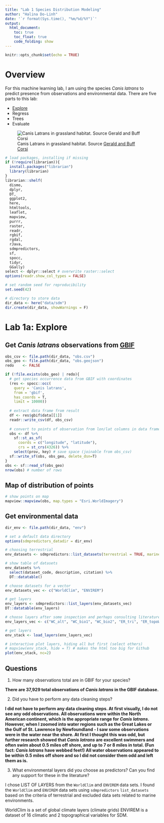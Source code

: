 ```yaml
---
title: "Lab 1 Species Distribution Modeling"
author: "Halina Do-Linh"
date: '`r format(Sys.time(), "%m/%d/%Y")`'
output: 
  html_document:
    toc: true
    toc_float: true
    code_folding: show
---
```


```r
knitr::opts_chunk$set(echo = TRUE)
```

# Overview
For this machine learning lab, I am using the species *Canis latrans* to predict presence from observations and environmental data. There are five parts to this lab:

- [Explore](#Lab_1a:_Explore)
- Regress
- Trees
- Evaluate

![Canis Latrans in grassland habitat. Source [Gerald and Buff Corsi](https://calphotos.berkeley.edu/cgi/photographer_query?where-name_full=Gerald+and+Buff+Corsi&one=T)](images/canis-latrans.jpeg)

```r
# load packages, installing if missing
if (!require(librarian)){
  install.packages("librarian")
  library(librarian)
}
librarian::shelf(
  dismo, 
  dplyr, 
  DT, 
  ggplot2, 
  here, 
  htmltools, 
  leaflet, 
  mapview, 
  purrr, 
  raster, 
  readr, 
  rgbif, 
  rgdal, 
  rJava, 
  sdmpredictors, 
  sf, 
  spocc, 
  tidyr, 
  GGally)
select <- dplyr::select # overwrite raster::select
options(readr.show_col_types = FALSE)

# set random seed for reproducibility
set.seed(42)

# directory to store data
dir_data <- here("data/sdm")
dir.create(dir_data, showWarnings = F)
```


# Lab 1a: Explore

## Get *Canis latrans* observations from [GBIF](https://www.gbif.org/)

```r
obs_csv <- file.path(dir_data, "obs.csv")
obs_geo <- file.path(dir_data, "obs.geojson")
redo    <- FALSE

if (!file.exists(obs_geo) | redo){
  # get species occurrence data from GBIF with coordinates
  (res <- spocc::occ(
    query = 'Canis latrans', 
    from = 'gbif', 
    has_coords = T,
    limit = 10000))
  
  # extract data frame from result
  df <- res$gbif$data[[1]] 
  readr::write_csv(df, obs_csv)
  
  # convert to points of observation from lon/lat columns in data frame
  obs <- df %>% 
    sf::st_as_sf(
      coords = c("longitude", "latitude"),
      crs = st_crs(4326)) %>% 
    select(prov, key) # save space (joinable from obs_csv)
  sf::write_sf(obs, obs_geo, delete_dsn=T)
}
obs <- sf::read_sf(obs_geo)
nrow(obs) # number of rows
```

## Map of distribution of points

```r
# show points on map
mapview::mapview(obs, map.types = "Esri.WorldImagery")
```

## Get environmental data

```r
dir_env <- file.path(dir_data, "env")

# set a default data directory
options(sdmpredictors_datadir = dir_env)

# choosing terrestrial
env_datasets <- sdmpredictors::list_datasets(terrestrial = TRUE, marine = FALSE)

# show table of datasets
env_datasets %>% 
  select(dataset_code, description, citation) %>% 
  DT::datatable()
```


```r
# choose datasets for a vector
env_datasets_vec <- c("WorldClim", "ENVIREM")

# get layers
env_layers <- sdmpredictors::list_layers(env_datasets_vec)
DT::datatable(env_layers)
```


```r
# choose layers after some inspection and perhaps consulting literature
env_layers_vec <- c("WC_alt", "WC_bio1", "WC_bio2", "ER_tri", "ER_topoWet")

# get layers
env_stack <- load_layers(env_layers_vec)

# interactive plot layers, hiding all but first (select others)
# mapview(env_stack, hide = T) # makes the html too big for Github
plot(env_stack, nc=2)
```

## Questions

1. How many observations total are in GBIF for your species?

**There are 37,929 total observations of *Canis latrans* in the GBIF database.**

2. Did you have to perform any data cleaning steps?

**I did not have to perform any data cleaning steps. At first visually, I do not see any odd observations. All observations were within the North American continent, which is the appropriate range for *Canis latrans*. However, when I zoomed into water regions such as the Great Lakes or the Gulf of St. Lawrence by Newfoundland - I saw some observations were in the water near the shore. At first I thought this was odd, but further research showed that *Canis latrans* are excellent swimmers and often swim about 0.5 miles off shore, and up to 7 or 8 miles in total. (Fun fact: *Canis latrans* have webbed feet!) All water observations appeared to be within 0.5 miles off shore and so I did not consider them odd and left them as is.**

3. What environmental layers did you choose as predictors? Can you find any support for these in the literature?

I chose LIST OF LAYERS from the `WorldClim` and `ENVIREM` data sets. I found the `WorldClim` and `ENVIREM` data sets using `sdmpredictors` `list_datasets` based on the criteria of terrestrial and excluded data sets related to marine environments. 

WorldClim is a set of global climate layers (climate grids)
ENVIREM is a dataset of 16 climatic and 2 topographical variables for SDM.
